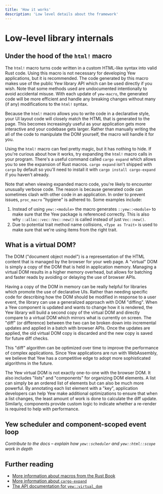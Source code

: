 ```yaml
---
title: 'How it works'
description: 'Low level details about the framework'
---
```


# Low-level library internals

## Under the hood of the `html!` macro

The `html!` macro turns code written in a custom HTML-like syntax into valid Rust code. Using this
macro is not necessary for developing Yew applications, but it is recommended. The code generated
by this macro makes use of the public Yew library API which can be used directly if you wish. Note
that some methods used are undocumented intentionally to avoid accidental misuse. With each
update of `yew-macro`, the generated code will be more efficient and handle any breaking changes
without many (if any) modifications to the `html!` syntax.

Because the `html!` macro allows you to write code in a declarative style, your UI layout code will
closely match the HTML that is generated to the page. This becomes increasingly useful as your
application gets more interactive and your codebase gets larger. Rather than manually writing the
all of the code to manipulate the DOM yourself, the macro will handle it for you.

Using the `html!` macro can feel pretty magic, but it has nothing to hide. If you're curious about
how it works, try expanding the `html!` macro calls in your program. There's a useful command called
`cargo expand` which allows you to see the expansion of Rust macros. `cargo expand` isn't shipped with
`cargo` by default so you'll need to install it with `cargo install cargo-expand` if you haven't
already.

Note that when viewing expanded macro code, you're likely to encounter unusually verbose code. The
reason is because generated code can sometimes clash with other code in an application. In order
to prevent issues, `proc_macro` "hygiene" is adhered to. Some examples include:

1. Instead of using `yew::<module>` the macro generates `::yew::<module>` to make sure that the
   Yew package is referenced correctly. This is also why `::alloc::vec::Vec::new()` is called instead
   of just `Vec::new()`.
2. Due to potential trait method name collisions, `<Type as Trait>` is used to make sure that we're using items from the right trait.

## What is a virtual DOM?

The DOM ("document object model") is a representation of the HTML content that is managed by the browser
for your web page. A "virtual" DOM is simply a copy of the DOM that is held in application memory. Managing
a virtual DOM results in a higher memory overhead, but allows for batching and faster reads by avoiding
or delaying the use of browser APIs.

Having a copy of the DOM in memory can be really helpful for libraries which promote the use of
declarative UIs. Rather than needing specific code for describing how the DOM should be modified
in response to a user event, the library can use a generalized approach with DOM "diffing". When a Yew
component is updated and wants to change how it is rendered, the Yew library will build a second copy
of the virtual DOM and directly compare to a virtual DOM which mirrors what is currently on screen.
The "diff" (or difference) between the two can be broken down into incremental updates and applied in
a batch with browser APIs. Once the updates are applied, the old virtual DOM copy is discarded and the
new copy is saved for future diff checks.

This "diff" algorithm can be optimized over time to improve the performance of complex applications.
Since Yew applications are run with WebAssembly, we believe that Yew has a competitive edge to adopt
more sophisticated algorithms in the future.

The Yew virtual DOM is not exactly one-to-one with the browser DOM. It also includes "lists" and
"components" for organizing DOM elements. A list can simply be an ordered list of elements but can
also be much more powerful. By annotating each list element with a "key", application developers
can help Yew make additional optimizations to ensure that when a list changes, the least amount
of work is done to calculate the diff update. Similarly, components provide custom logic to
indicate whether a re-render is required to help with performance.

## Yew scheduler and component-scoped event loop

_Contribute to the docs – explain how `yew::scheduler` and `yew::html::scope` work in depth_

## Further reading

-   [More information about macros from the Rust Book](https://doc.rust-lang.org/stable/book/ch19-06-macros.html)
-   [More information about `cargo-expand`](https://github.com/dtolnay/cargo-expand)
-   [The API documentation for `yew::virtual_dom`](https://docs.rs/yew/*/yew/virtual_dom/index.html)
